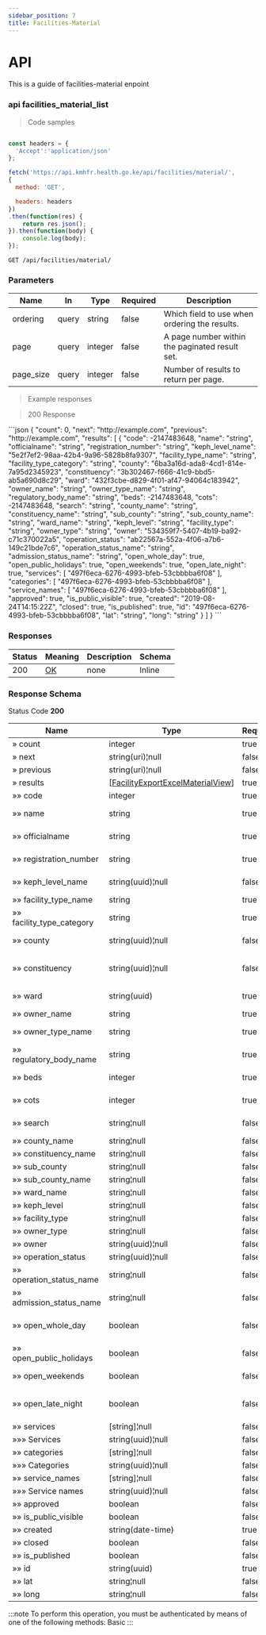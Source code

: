 ```yaml
---
sidebar_position: 7
title: Facilities-Material
---
```



# API

This is a guide of facilities-material enpoint



### api facilities_material_list



> Code samples

```javascript

const headers = {
  'Accept':'application/json'
};

fetch('https://api.kmhfr.health.go.ke/api/facilities/material/',
{
  method: 'GET',

  headers: headers
})
.then(function(res) {
    return res.json();
}).then(function(body) {
    console.log(body);
});

```

`GET /api/facilities/material/`

<h3 id="api_facilities_material_list-parameters">Parameters</h3>

|Name|In|Type|Required|Description|
|---|---|---|---|---|
|ordering|query|string|false|Which field to use when ordering the results.|
|page|query|integer|false|A page number within the paginated result set.|
|page_size|query|integer|false|Number of results to return per page.|

> Example responses

> 200 Response

<BrowserWindow>
```json
{
  "count": 0,
  "next": "http://example.com",
  "previous": "http://example.com",
  "results": [
    {
      "code": -2147483648,
      "name": "string",
      "officialname": "string",
      "registration_number": "string",
      "keph_level_name": "5e2f7ef2-98aa-42b4-9a96-5828b8fa9307",
      "facility_type_name": "string",
      "facility_type_category": "string",
      "county": "6ba3a16d-ada8-4cd1-814e-7a95d2345923",
      "constituency": "3b302467-f666-41c9-bbd5-ab5a690d8c29",
      "ward": "432f3cbe-d829-4f01-af47-94064c183942",
      "owner_name": "string",
      "owner_type_name": "string",
      "regulatory_body_name": "string",
      "beds": -2147483648,
      "cots": -2147483648,
      "search": "string",
      "county_name": "string",
      "constituency_name": "string",
      "sub_county": "string",
      "sub_county_name": "string",
      "ward_name": "string",
      "keph_level": "string",
      "facility_type": "string",
      "owner_type": "string",
      "owner": "534359f7-5407-4b19-ba92-c71c370022a5",
      "operation_status": "ab22567a-552a-4f06-a7b6-149c21bde7c6",
      "operation_status_name": "string",
      "admission_status_name": "string",
      "open_whole_day": true,
      "open_public_holidays": true,
      "open_weekends": true,
      "open_late_night": true,
      "services": [
        "497f6eca-6276-4993-bfeb-53cbbbba6f08"
      ],
      "categories": [
        "497f6eca-6276-4993-bfeb-53cbbbba6f08"
      ],
      "service_names": [
        "497f6eca-6276-4993-bfeb-53cbbbba6f08"
      ],
      "approved": true,
      "is_public_visible": true,
      "created": "2019-08-24T14:15:22Z",
      "closed": true,
      "is_published": true,
      "id": "497f6eca-6276-4993-bfeb-53cbbbba6f08",
      "lat": "string",
      "long": "string"
    }
  ]
}
```
</BrowserWindow>



<h3 id="api_facilities_material_list-responses">Responses</h3>

|Status|Meaning|Description|Schema|
|---|---|---|---|
|200|[OK](https://tools.ietf.org/html/rfc7231#section-6.3.1)|none|Inline|

<h3 id="api_facilities_material_list-responseschema">Response Schema</h3>

Status Code **200**

|Name|Type|Required|Restrictions|Description|
|---|---|---|---|---|
|» count|integer|true|none|none|
|» next|string(uri)¦null|false|none|none|
|» previous|string(uri)¦null|false|none|none|
|» results|[[FacilityExportExcelMaterialView](/docs/Guide/API/schema#facilityexportexcelmaterialview)]|true|none|none|
|»» code|integer|true|none|The facility code|
|»» name|string|true|none|Unique name of the facility|
|»» officialname|string|true|none|Official name of the facility|
|»» registration_number|string|true|none|The facilities registration_number|
|»» keph_level_name|string(uuid)¦null|false|none|The facility's keph-level|
|»» facility_type_name|string|true|none|The facility type|
|»» facility_type_category|string|true|none|The facility category name|
|»» county|string(uuid)¦null|false|none|Name of the facility's county|
|»» constituency|string(uuid)¦null|false|none|The name of the facility's constituency|
|»» ward|string(uuid)|true|none|Name of the facility's ward|
|»» owner_name|string|true|none|The facility's owner|
|»» owner_type_name|string|true|none|The facility's owner type name|
|»» regulatory_body_name|string|true|none|The name of the facility's regulator|
|»» beds|integer|true|none|The number of beds in the facility|
|»» cots|integer|true|none|The number of cots in the facility|
|»» search|string¦null|false|none|A dummy search field|
|»» county_name|string¦null|false|none|none|
|»» constituency_name|string¦null|false|none|none|
|»» sub_county|string¦null|false|none|none|
|»» sub_county_name|string¦null|false|none|none|
|»» ward_name|string¦null|false|none|none|
|»» keph_level|string¦null|false|none|none|
|»» facility_type|string¦null|false|none|none|
|»» owner_type|string¦null|false|none|none|
|»» owner|string(uuid)¦null|false|none|none|
|»» operation_status|string(uuid)¦null|false|none|none|
|»» operation_status_name|string¦null|false|none|none|
|»» admission_status_name|string¦null|false|none|none|
|»» open_whole_day|boolean|false|none|Does the facility operate 24 hours a day|
|»» open_public_holidays|boolean|false|none|Is the facility open on public holidays?|
|»» open_weekends|boolean|false|none|Is the facility_open during weekends?|
|»» open_late_night|boolean|false|none|Indicates if a facility is open late night e.g up-to 11 pm|
|»» services|[string]¦null|false|none|none|
|»»» Services|string(uuid)¦null|false|none|none|
|»» categories|[string]¦null|false|none|none|
|»»» Categories|string(uuid)¦null|false|none|none|
|»» service_names|[string]¦null|false|none|none|
|»»» Service names|string(uuid)¦null|false|none|none|
|»» approved|boolean|false|none|none|
|»» is_public_visible|boolean|false|none|none|
|»» created|string(date-time)|true|none|none|
|»» closed|boolean|false|none|none|
|»» is_published|boolean|false|none|none|
|»» id|string(uuid)|true|none|none|
|»» lat|string¦null|false|none|none|
|»» long|string¦null|false|none|none|

:::note
To perform this operation, you must be authenticated by means of one of the following methods:
Basic
:::